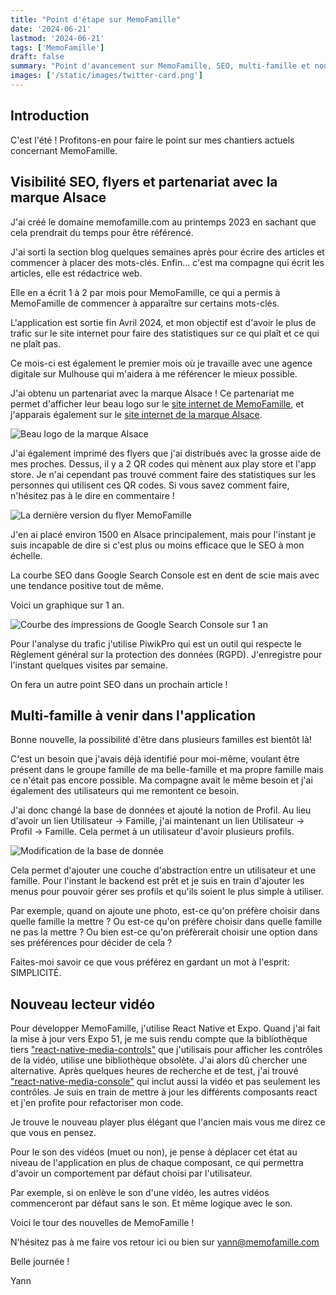 ```yaml
---
title: "Point d'étape sur MemoFamille"
date: '2024-06-21'
lastmod: '2024-06-21'
tags: ['MemoFamille']
draft: false
summary: "Point d'avancement sur MemoFamille, SEO, multi-famille et nouveau lecteur vidéo"
images: ['/static/images/twitter-card.png']
---
```


## Introduction

C'est l'été ! Profitons-en pour faire le point sur mes chantiers actuels concernant MemoFamille.

<TOCInline toc={props.toc} exclude="Introduction" />

## Visibilité SEO, flyers et partenariat avec la marque Alsace

J'ai créé le domaine memofamille.com au printemps 2023 en sachant que cela prendrait du temps pour être référencé.

J'ai sorti la section blog quelques semaines après pour écrire des articles et commencer à placer des mots-clés. Enfin... c'est ma compagne qui écrit les articles, elle est rédactrice web.

Elle en a écrit 1 à 2 par mois pour MemoFamille, ce qui a permis à MemoFamille de commencer à apparaître sur certains mots-clés.

L'application est sortie fin Avril 2024, et mon objectif est d'avoir le plus de trafic sur le site internet pour faire des statistiques sur ce qui plaît et ce qui ne plaît pas.

Ce mois-ci est également le premier mois où je travaille avec une agence digitale sur Mulhouse qui m'aidera à me référencer le mieux possible.

J'ai obtenu un partenariat avec la marque Alsace ! Ce partenariat me permet d'afficher leur beau logo sur le [site internet de MemoFamille](https://memofamille.com), et j'apparais également sur le [site internet de la marque Alsace](https://www.marque.alsace/partenaire/memofamille).

![Beau logo de la marque Alsace](/static/images/point-memofamille/Logo-alsace.png)

J'ai également imprimé des flyers que j'ai distribués avec la grosse aide de mes proches. Dessus, il y a 2 QR codes qui mènent aux play store et l'app store. Je n'ai cependant pas trouvé comment faire des statistiques sur les personnes qui utilisent ces QR codes.
Si vous savez comment faire, n'hésitez pas à le dire en commentaire !

![La dernière version du flyer MemoFamille](/static/images/point-memofamille/Flyer_A5.jpg)

J'en ai placé environ 1500 en Alsace principalement, mais pour l'instant je suis incapable de dire si c'est plus ou moins efficace que le SEO à mon échelle.

La courbe SEO dans Google Search Console est en dent de scie mais avec une tendance positive tout de même.

Voici un graphique sur 1 an.

![Courbe des impressions de Google Search Console sur 1 an](/static/images/point-memofamille/google_search_console.png)

Pour l'analyse du trafic j'utilise PiwikPro qui est un outil qui respecte le Règlement général sur la protection des données (RGPD).
J'enregistre pour l'instant quelques visites par semaine.

On fera un autre point SEO dans un prochain article !

## Multi-famille à venir dans l'application

Bonne nouvelle, la possibilité d'être dans plusieurs familles est bientôt là!

C'est un besoin que j'avais déjà identifié pour moi-même, voulant être présent dans le groupe famille de ma belle-famille et ma propre famille mais ce n'était pas encore possible.
Ma compagne avait le même besoin et j'ai également des utilisateurs qui me remontent ce besoin.

J'ai donc changé la base de données et ajouté la notion de Profil.
Au lieu d'avoir un lien Utilisateur -> Famille, j'ai maintenant un lien Utilisateur -> Profil -> Famille. Cela permet à un utilisateur d'avoir plusieurs profils.

![Modification de la base de donnée](/static/images/point-memofamille/profil.png)

Cela permet d'ajouter une couche d'abstraction entre un utilisateur et une famille.
Pour l'instant le backend est prêt et je suis en train d'ajouter les menus pour pouvoir gérer ses profils et qu'ils soient le plus simple à utiliser.

Par exemple, quand on ajoute une photo, est-ce qu'on préfère choisir dans quelle famille la mettre ?
Ou est-ce qu'on préfère choisir dans quelle famille ne pas la mettre ? 
Ou bien est-ce qu'on préfèrerait choisir une option dans ses préférences pour décider de cela ?

Faites-moi savoir ce que vous préférez en gardant un mot à l'esprit: SIMPLICITÉ.

## Nouveau lecteur vidéo

Pour développer MemoFamille, j'utilise React Native et Expo.
Quand j'ai fait la mise à jour vers Expo 51, je me suis rendu compte que la bibliothèque tiers ["react-native-media-controls"](https://www.npmjs.com/package/react-native-media-controls) que j'utilisais pour afficher les contrôles de la vidéo, utilise une bibliothèque obsolète. 
J'ai alors dû chercher une alternative. Après quelques heures de recherche et de test, j'ai trouvé ["react-native-media-console"](https://github.com/LunatiqueCoder/react-native-media-console) qui inclut aussi la vidéo et pas seulement les contrôles. Je suis en train de mettre à jour les différents composants react et j'en profite pour refactoriser mon code.

Je trouve le nouveau player plus élégant que l'ancien mais vous me direz ce que vous en pensez.

Pour le son des vidéos (muet ou non), je pense à déplacer cet état au niveau de l'application en plus de chaque composant, ce qui permettra d'avoir un comportement par défaut choisi par l'utilisateur.

Par exemple, si on enlève le son d'une vidéo, les autres vidéos commenceront par défaut sans le son.
Et même logique avec le son.



Voici le tour des nouvelles de MemoFamille !

N'hésitez pas à me faire vos retour ici ou bien sur yann@memofamille.com

Belle journée !

Yann
